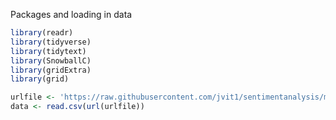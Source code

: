 Packages and loading in data
```r
library(readr)
library(tidyverse)
library(tidytext)
library(SnowballC)
library(gridExtra)
library(grid)

urlfile <- 'https://raw.githubusercontent.com/jvit1/sentimentanalysis/main/Scraped_Tweets.csv'
data <- read.csv(url(urlfile))
```

